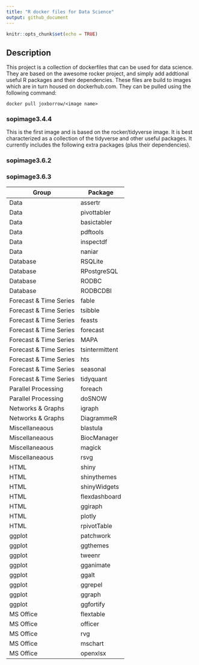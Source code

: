 ```yaml
---
title: "R docker files for Data Science"
output: github_document
---
```


```r
knitr::opts_chunk$set(echo = TRUE)
```

## Description

This project is a collection of dockerfiles that can be used for data science. They are based on the awesome rocker project, and simply add addtional useful R packages and their dependencies. These files are build to images which are in turn housed on dockerhub.com. They can be pulled using the following command:

`docker pull joxborrow/<image name>`

### sopimage3.4.4

This is the first image and is based on the rocker/tidyverse image. It is best characterized as a collection of the tidyverse and other useful packages. It currently includes the following extra packages (plus their dependencies).

### sopimage3.6.2

### sopimage3.6.3

<center>
| Group | Package |
|-------|---------|
|Data|assertr |  
|Data|pivottabler|
|Data|basictabler|
|Data|pdftools|
|Data|inspectdf|
|Data|naniar|
|Database|RSQLite|
|Database|RPostgreSQL|
|Database|RODBC|
|Database|RODBCDBI|
|Forecast & Time Series|fable|
|Forecast & Time Series|tsibble|
|Forecast & Time Series|feasts|
|Forecast & Time Series|forecast|
|Forecast & Time Series|MAPA|
|Forecast & Time Series|tsintermittent|
|Forecast & Time Series|hts|
|Forecast & Time Series|seasonal|
|Forecast & Time Series|tidyquant|
|Parallel Processing|foreach|
|Parallel Processing|doSNOW|
|Networks & Graphs|igraph|
|Networks & Graphs|DiagrammeR|
|Miscellaneaous|blastula|
|Miscellaneaous|BiocManager|
|Miscellaneaous|magick|
|Miscellaneaous|rsvg|
|HTML|shiny|
|HTML|shinythemes|
|HTML|shinyWidgets|
|HTML|flexdashboard|
|HTML|ggiraph|
|HTML|plotly|
|HTML|rpivotTable|
|ggplot|patchwork|
|ggplot|ggthemes|
|ggplot|tweenr|
|ggplot|gganimate|
|ggplot|ggalt|
|ggplot|ggrepel|
|ggplot|ggraph|
|ggplot|ggfortify|
|MS Office|flextable|
|MS Office|officer|
|MS Office|rvg|
|MS Office|mschart|
|MS Office|openxlsx|
</center>
